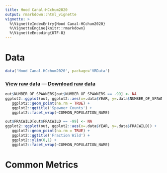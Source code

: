 ```yaml
---
title: Hood Canal-HCchum2020
output: rmarkdown::html_vignette
vignette: >
  %\VignetteIndexEntry{Hood Canal-HCchum2020}
  %\VignetteEngine{knitr::rmarkdown}
  %\VignetteEncoding{UTF-8}
---
```


# Data

```r
data('Hood Canal-HCchum2020', package='VRData')
```

### [View raw data](../data/Hood Canal-HCchum2020.html) &#8212; [Download raw data](../data/Hood Canal-HCchum2020.csv)

```r
out$NUMBER_OF_SPAWNERS[out$NUMBER_OF_SPAWNERS == -99] <- NA
ggplot2::ggplot(out, ggplot2::aes(x=.data$YEAR, y=.data$NUMBER_OF_SPAWNERS)) +
   ggplot2::geom_point(na.rm = TRUE) +
   ggplot2::ggtitle('Spawner Counts') +
   ggplot2::facet_wrap(~COMMON_POPULATION_NAME)
```

```r
out$FRACWILD[out$FRACWILD == -99] <- NA
ggplot2::ggplot(out, ggplot2::aes(x=.data$YEAR, y=.data$FRACWILD)) +
   ggplot2::geom_point(na.rm = TRUE) +
   ggplot2::ggtitle('Fraction Wild') +
   ggplot2::ylim(0,1) +
   ggplot2::facet_wrap(~COMMON_POPULATION_NAME)
```

# Common Metrics



